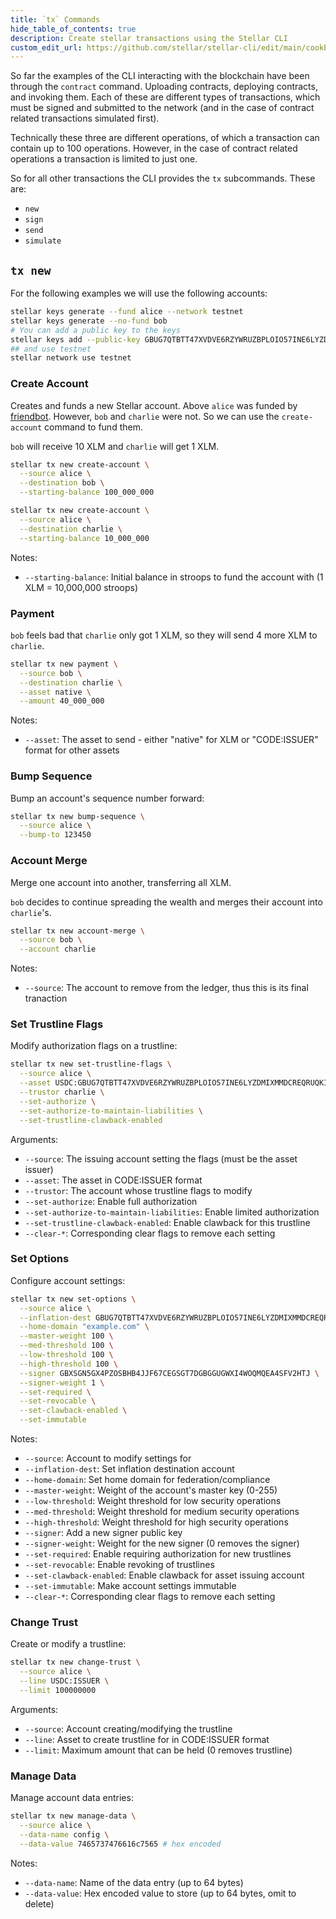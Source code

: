 ```yaml
---
title: `tx` Commands
hide_table_of_contents: true
description: Create stellar transactions using the Stellar CLI
custom_edit_url: https://github.com/stellar/stellar-cli/edit/main/cookbook/tx-new.mdx
---
```


So far the examples of the CLI interacting with the blockchain have been through the `contract` command. Uploading contracts, deploying contracts, and invoking them.
Each of these are different types of transactions, which must be signed and submitted to the network (and in the case of contract related transactions simulated first).

Technically these three are different operations, of which a transaction can contain up to 100 operations. However, in the case of contract related operations a transaction is limited to just one.

So for all other transactions the CLI provides the `tx` subcommands. These are:

- `new`
- `sign`
- `send`
- `simulate`


## `tx new`

For the following examples we will use the following accounts:

```sh
stellar keys generate --fund alice --network testnet
stellar keys generate --no-fund bob
# You can add a public key to the keys
stellar keys add --public-key GBUG7QTBTT47XVDVE6RZYWRUZBPLOIO57INE6LYZDMIXMMDCREQRUQKI charlie
## and use testnet
stellar network use testnet
```

### Create Account

Creates and funds a new Stellar account. Above `alice` was funded by [friendbot](https://developers.stellar.org/docs/learn/fundamentals/networks#friendbot). However, `bob` and `charlie` were not. So we can use the `create-account` command to fund them.

`bob` will receive 10 XLM and `charlie` will get 1 XLM.

```sh
stellar tx new create-account \
  --source alice \
  --destination bob \
  --starting-balance 100_000_000

stellar tx new create-account \
  --source alice \
  --destination charlie \
  --starting-balance 10_000_000
```

Notes:
- `--starting-balance`: Initial balance in stroops to fund the account with (1 XLM = 10,000,000 stroops)

### Payment

`bob` feels bad that `charlie` only got 1 XLM, so they will send 4 more XLM to `charlie`.

```sh
stellar tx new payment \
  --source bob \
  --destination charlie \
  --asset native \
  --amount 40_000_000
```

Notes:
- `--asset`: The asset to send - either "native" for XLM or "CODE:ISSUER" format for other assets


### Bump Sequence

Bump an account's sequence number forward:

```sh
stellar tx new bump-sequence \
  --source alice \
  --bump-to 123450
```


### Account Merge

Merge one account into another, transferring all XLM.

`bob` decides to continue spreading the wealth and merges their account into `charlie`'s.

```sh
stellar tx new account-merge \
  --source bob \
  --account charlie
```

Notes:
- `--source`: The account to remove from the ledger, thus this is its final tranaction

### Set Trustline Flags

Modify authorization flags on a trustline:

```sh
stellar tx new set-trustline-flags \
  --source alice \
  --asset USDC:GBUG7QTBTT47XVDVE6RZYWRUZBPLOIO57INE6LYZDMIXMMDCREQRUQKI \
  --trustor charlie \
  --set-authorize \
  --set-authorize-to-maintain-liabilities \
  --set-trustline-clawback-enabled
```

Arguments:
- `--source`: The issuing account setting the flags (must be the asset issuer)
- `--asset`: The asset in CODE:ISSUER format
- `--trustor`: The account whose trustline flags to modify
- `--set-authorize`: Enable full authorization
- `--set-authorize-to-maintain-liabilities`: Enable limited authorization
- `--set-trustline-clawback-enabled`: Enable clawback for this trustline
- `--clear-*`: Corresponding clear flags to remove each setting

### Set Options

Configure account settings:

```sh
stellar tx new set-options \
  --source alice \
  --inflation-dest GBUG7QTBTT47XVDVE6RZYWRUZBPLOIO57INE6LYZDMIXMMDCREQRUQKI \
  --home-domain "example.com" \
  --master-weight 100 \
  --med-threshold 100 \
  --low-threshold 100 \
  --high-threshold 100 \
  --signer GBXSGN5GX4PZOSBHB4JJF67CEGSGT7DGBGGUGWXI4WOQMQEA4SFV2HTJ \
  --signer-weight 1 \
  --set-required \
  --set-revocable \
  --set-clawback-enabled \
  --set-immutable
```

Notes:
- `--source`: Account to modify settings for
- `--inflation-dest`: Set inflation destination account
- `--home-domain`: Set home domain for federation/compliance
- `--master-weight`: Weight of the account's master key (0-255)
- `--low-threshold`: Weight threshold for low security operations
- `--med-threshold`: Weight threshold for medium security operations
- `--high-threshold`: Weight threshold for high security operations
- `--signer`: Add a new signer public key
- `--signer-weight`: Weight for the new signer (0 removes the signer)
- `--set-required`: Enable requiring authorization for new trustlines
- `--set-revocable`: Enable revoking of trustlines
- `--set-clawback-enabled`: Enable clawback for asset issuing account
- `--set-immutable`: Make account settings immutable
- `--clear-*`: Corresponding clear flags to remove each setting

### Change Trust

Create or modify a trustline:

```sh
stellar tx new change-trust \
  --source alice \
  --line USDC:ISSUER \
  --limit 100000000
```

Arguments:
- `--source`: Account creating/modifying the trustline
- `--line`: Asset to create trustline for in CODE:ISSUER format
- `--limit`: Maximum amount that can be held (0 removes trustline)

### Manage Data

Manage account data entries:

```sh
stellar tx new manage-data \
  --source alice \
  --data-name config \
  --data-value 7465737476616c7565 # hex encoded
```

Notes:
- `--data-name`: Name of the data entry (up to 64 bytes)
- `--data-value`: Hex encoded value to store (up to 64 bytes, omit to delete)
```
